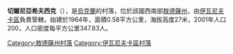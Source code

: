 {{coord|46|49|58|N|30|29|26|E|scale:30000|display=title}}

'''切爾尼亞希夫西克'''（{{lang-uk|Черняхівське}}），是[[烏克蘭|烏克蘭]]的村落，位於該國西南部[[敖德薩州|敖德薩州]]，由[[伊瓦尼夫卡區|伊瓦尼夫卡區]]負責管轄，始建於1964年，面積0.58平方公里，海拔高度27米，2001年人口200，人口密度每平方公里347.83人。

{{DEFAULTSORT:Черняхівське}}
[[Category:敖德薩州村落|Category:敖德薩州村落]]
[[Category:伊瓦尼夫卡區村落|Category:伊瓦尼夫卡區村落]]


{{Odessa-geo-stub}}